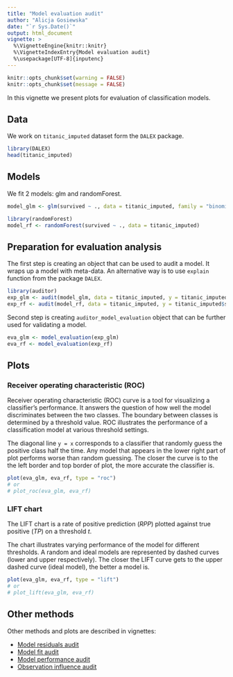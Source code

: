 ```yaml
---
title: "Model evaluation audit"
author: "Alicja Gosiewska"
date: "`r Sys.Date()`"
output: html_document
vignette: >
  %\VignetteEngine{knitr::knitr}
  %\VignetteIndexEntry{Model evaluation audit}
  %\usepackage[UTF-8]{inputenc}
---
```



```r
knitr::opts_chunk$set(warning = FALSE)
knitr::opts_chunk$set(message = FALSE)
```


In this vignette we present plots for evaluation of classification models.

## Data

We work on `titanic_imputed` dataset form the `DALEX` package.

```r
library(DALEX)
head(titanic_imputed)
```


## Models

We fit 2 models: glm and randomForest.

```r
model_glm <- glm(survived ~ ., data = titanic_imputed, family = "binomial")

library(randomForest)
model_rf <- randomForest(survived ~ ., data = titanic_imputed)
```


## Preparation for evaluation analysis

The first step is creating an object that can be used to audit a model. It wraps up a model with meta-data. An alternative way is to use `explain` function from the package `DALEX`.

```r
library(auditor)
exp_glm <- audit(model_glm, data = titanic_imputed, y = titanic_imputed$survived)
exp_rf <- audit(model_rf, data = titanic_imputed, y = titanic_imputed$survived)
```

Second step is creating `auditor_model_evaluation` object that can be further used for validating a model.

```r
eva_glm <- model_evaluation(exp_glm)
eva_rf <- model_evaluation(exp_rf)
```

## Plots

### Receiver operating characteristic (ROC)

Receiver operating characteristic (ROC) curve is a tool for visualizing a classifier’s performance. It answers the question of how well the model discriminates between the two classes. The boundary between classes is determined by a threshold value. ROC illustrates the performance of a classification model at various threshold settings. 

The diagonal line `y = x` corresponds to a classifier that randomly guess the positive class half the time. Any model that appears in the lower right part of plot performs worse than random guessing. The closer the curve is to the the left border and top border of plot, the more accurate the classifier is.

```r
plot(eva_glm, eva_rf, type = "roc")
# or
# plot_roc(eva_glm, eva_rf)
```

### LIFT chart

The LIFT chart is a rate of positive prediction (*RPP*) plotted against true positive (*TP*) on a threshold *t*.

The chart illustrates varying performance of the model for different thresholds. A random and ideal models are represented by dashed curves (lower and upper respectively). The closer the LIFT curve gets to the upper dashed curve (ideal model), the better a model is.

```r
plot(eva_glm, eva_rf, type = "lift")
# or
# plot_lift(eva_glm, eva_rf)
```


## Other methods

Other methods and plots are described in vignettes: 

* [Model residuals audit](https://modeloriented.github.io/auditor/articles/model_residuals_audit.html)
* [Model fit audit](https://modeloriented.github.io/auditor/articles/model_fit_audit.html)
* [Model performance audit](https://modeloriented.github.io/auditor/articles/model_performance_audit.html)
* [Observation influence audit](https://modeloriented.github.io/auditor/articles/observation_influence_audit.html)
